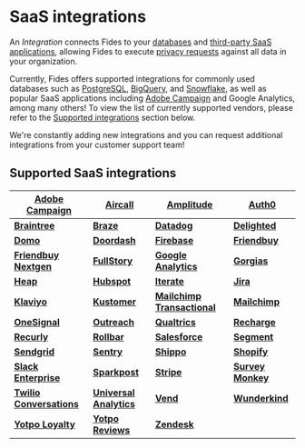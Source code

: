 # SaaS integrations

An _Integration_ connects Fides to your [databases](/user-guides/integrations/databases) and [third-party SaaS applications](/user-guides/integrations/saas-integrations), allowing Fides to execute [privacy requests](/user-guides/privacy-requests) against all data in your organization.

Currently, Fides offers supported integrations for commonly used databases such as [PostgreSQL](/user-guides/integrations/databases/postgresql), [BigQuery](/user-guides/integrations/databases/bigquery), and [Snowflake](/user-guides/integrations/databases/snowflake), as well as popular SaaS applications including [Adobe Campaign](/user-guides/integrations/saas-integrations/adobe-campaign) and Google Analytics, among many others! To view the list of currently supported vendors, please refer to the [Supported integrations](#supported-saas-integrations) section below.

We're constantly adding new integrations and you can request additional integrations from your customer support team!

## Supported SaaS integrations

| **[Adobe Campaign](/user-guides/integrations/saas-integrations/adobe-campaign)**             | **[Aircall](/user-guides/integrations/saas-integrations/aircall)**                         | **[Amplitude](/user-guides/integrations/saas-integrations/amplitude)**                             | **[Auth0](/user-guides/integrations/saas-integrations/auth0)**                 |
| -------------------------------------------------------------------------------------------- | ------------------------------------------------------------------------------------------ | -------------------------------------------------------------------------------------------------- | ------------------------------------------------------------------------------ |
| **[Braintree](/user-guides/integrations/saas-integrations/braintree)**                       | **[Braze](/user-guides/integrations/saas-integrations/braze)**                             | **[Datadog](/user-guides/integrations/saas-integrations/datadog)**                                 | **[Delighted](/user-guides/integrations/saas-integrations/delighted)**         |
| **[Domo](/user-guides/integrations/saas-integrations/domo)**                                 | **[Doordash](/user-guides/integrations/saas-integrations/doordash)**                       | **[Firebase](/user-guides/integrations/saas-integrations/firebase)**                               | **[Friendbuy](/user-guides/integrations/saas-integrations/friendbuy)**         |
| **[Friendbuy Nextgen](/user-guides/integrations/saas-integrations/friendbuy-nextgen)**       | **[FullStory](/user-guides/integrations/saas-integrations/fullstory)**                     | **[Google Analytics](/user-guides/integrations/saas-integrations/google-analytics)**               | **[Gorgias](/user-guides/integrations/saas-integrations/gorgias)**             |
| **[Heap](/user-guides/integrations/saas-integrations/heap)**                                 | **[Hubspot](/user-guides/integrations/saas-integrations/hubspot)**                         | **[Iterate](/user-guides/integrations/saas-integrations/iterate)**                                 | **[Jira](/user-guides/integrations/saas-integrations/jira)**                   |
| **[Klaviyo](/user-guides/integrations/saas-integrations/klaviyo)**                           | **[Kustomer](/user-guides/integrations/saas-integrations/kustomer)**                       | **[Mailchimp Transactional](/user-guides/integrations/saas-integrations/mailchimp-transactional)** | **[Mailchimp](/user-guides/integrations/saas-integrations/mailchimp)**         |
| **[OneSignal](/user-guides/integrations/saas-integrations/onesignal)**                       | **[Outreach](/user-guides/integrations/saas-integrations/outreach)**                       | **[Qualtrics](/user-guides/integrations/saas-integrations/qualtrics)**                             | **[Recharge](/user-guides/integrations/saas-integrations/recharge)**           |
| **[Recurly](/user-guides/integrations/saas-integrations/recurly)**                           | **[Rollbar](/user-guides/integrations/saas-integrations/rollbar)**                         | **[Salesforce](/user-guides/integrations/saas-integrations/salesforce)**                           | **[Segment](/user-guides/integrations/saas-integrations/segment)**             |
| **[Sendgrid](/user-guides/integrations/saas-integrations/sendgrid)**                         | **[Sentry](/user-guides/integrations/saas-integrations/sentry)**                           | **[Shippo](/user-guides/integrations/saas-integrations/shippo)**                                   | **[Shopify](/user-guides/integrations/saas-integrations/shopify)**             |
| **[Slack Enterprise](/user-guides/integrations/saas-integrations/slack-enterprise)**         | **[Sparkpost](/user-guides/integrations/saas-integrations/sparkpost)**                     | **[Stripe](/user-guides/integrations/saas-integrations/stripe)**                                   | **[Survey Monkey](/user-guides/integrations/saas-integrations/survey-monkey)** |
| **[Twilio Conversations](/user-guides/integrations/saas-integrations/twilio-conversations)** | **[Universal Analytics](/user-guides/integrations/saas-integrations/universal-analytics)** | **[Vend](/user-guides/integrations/saas-integrations/vend)**                                       | **[Wunderkind](/user-guides/integrations/saas-integrations/wunderkind)**       |
| **[Yotpo Loyalty](/user-guides/integrations/saas-integrations/yotpo-loyalty)**               | **[Yotpo Reviews](/user-guides/integrations/saas-integrations/yotpo-reviews)**             | **[Zendesk](/user-guides/integrations/saas-integrations/zendesk)**                                 |
